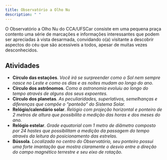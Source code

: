 ```yaml
---
title: Observatório a Olho Nu
description: " "
---
```


O Observatório a Olho Nu do CCA/UFSCar consiste em uma pequena praça contento uma série de marcações e informações interessantes que podem ser apreciadas à vista desarmada, convidando o(a) visitante a descobrir aspectos do céu que são acessíveis a todos, apesar de muitas vezes desconhecidos.

## Atividades

- **Círculo das estações**. *Você irá se surpreender como o Sol nem sempre nasce no Leste e como os dias e as noites mudam ao longo do ano.*
- **Círculo dos astrônomos**. *Como a astronomia evoluiu ao longo do tempo através de alguns dos seus expoentes.*
- **Círculo dos planetas**. *As peculiaridades, superlativos, semelhanças e diferenças que compõe o "panteão" do Sistema Solar.*
- **Relógio/calendário solar**. *Relógio com projeção horizontal e ponteiro de 2 metros de altura que possibilita a medição das horas e dos meses do ano.*
- **Relógio estelar**. *Grade equatorial com 1 metro de diâmetro composto por 24 hastes que possibilitam a medição da passagem do tempo através da leitura do posicionamento das estrelas.*
- **Bússola**. *Localizada no centro do Observatório, seu ponteiro possui uma forte imantação que mostra claramente o desvio entre a direção do campo magnético terrestre e seu eixo de rotação.*


